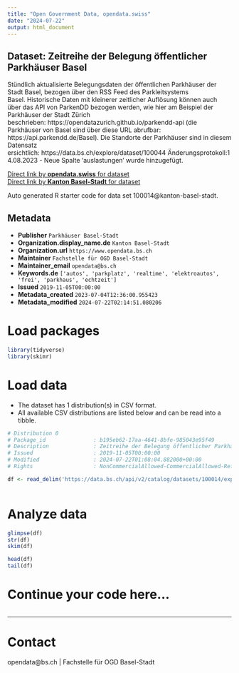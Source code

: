 ```yaml
---
title: "Open Government Data, opendata.swiss"
date: "2024-07-22"
output: html_document
---
```


## Dataset: Zeitreihe der Belegung öffentlicher Parkhäuser Basel

Stündlich aktualisierte Belegungsdaten der öffentlichen Parkhäuser der Stadt Basel, bezogen über den RSS Feed des Parkleitsystems Basel. Historische Daten mit kleinerer zeitlicher Auflösung können auch über das API von ParkenDD bezogen werden, wie hier am Beispiel der Parkhäuser der Stadt Zürich beschrieben: https://opendatazurich.github.io/parkendd-api (die Parkhäuser von Basel sind über diese URL abrufbar: https://api.parkendd.de/Basel). Die Standorte der Parkhäuser sind in diesem Datensatz ersichtlich: https://data.bs.ch/explore/dataset/100044 Änderungsprotokoll:14.08.2023 - Neue Spalte 'auslastungen' wurde hinzugefügt.

[Direct link by **opendata.swiss** for dataset](https://opendata.swiss/de/dataset/zeitreihe-der-belegung-offentlicher-parkhauser-basel)<br>
[Direct link by **Kanton Basel-Stadt** for dataset](https://data.bs.ch/explore/dataset/100014/)

Auto generated R starter code for data set 100014@kanton-basel-stadt.

## Metadata

- **Publisher** `Parkhäuser Basel-Stadt`
- **Organization.display_name.de** `Kanton Basel-Stadt`
- **Organization.url** `https://www.opendata.bs.ch`
- **Maintainer** `Fachstelle für OGD Basel-Stadt`
- **Maintainer_email** `opendata@bs.ch`
- **Keywords.de** `['autos', 'parkplatz', 'realtime', 'elektroautos', 'frei', 'parkhaus', 'echtzeit']`
- **Issued** `2019-11-05T00:00:00`
- **Metadata_created** `2023-07-04T12:36:00.955423`
- **Metadata_modified** `2024-07-22T02:14:51.080206`


# Load packages

```r

library(tidyverse)
library(skimr)

```

# Load data

-   The dataset has 1 distribution(s) in CSV format.
-   All available CSV distributions are listed below and can be read into a tibble.

```r

# Distribution 0
# Package_id               : b195eb62-17aa-4641-8bfe-985043e95f49
# Description              : Zeitreihe der Belegung öffentlicher Parkhäuser Basel (csv)
# Issued                   : 2019-11-05T00:00:00
# Modified                 : 2024-07-22T01:08:04.882000+00:00
# Rights                   : NonCommercialAllowed-CommercialAllowed-ReferenceRequired

df <- read_delim('https://data.bs.ch/api/v2/catalog/datasets/100014/exports/csv')



```

# Analyze data

```r

glimpse(df)
str(df)
skim(df)

head(df)
tail(df)

```

# Continue your code here...

```r

```

------------------------------------------------------------------------

# Contact

opendata@bs.ch | Fachstelle für OGD Basel-Stadt
